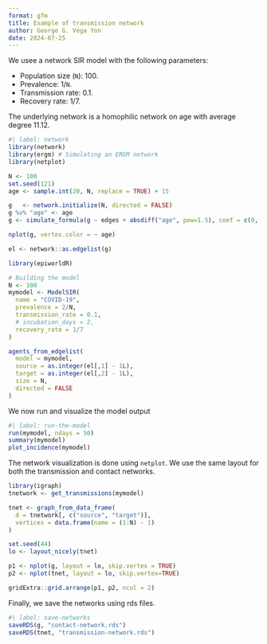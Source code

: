 ```yaml
---
format: gfm
title: Example of transmission network
author: George G. Vega Yon
date: 2024-07-25
---
```


We usee a network SIR model with the following parameters:

- Population size (`N`): 100.
- Prevalence: 1/`N`.
- Transmission rate: 0.1.
- Recovery rate: 1/7.

The underlying network is a homophilic network on age with average degree 11.12.

```r
#| label: network
library(network)
library(ergm) # Simulating an ERGM network
library(netplot)

N <- 100
set.seed(121)
age <- sample.int(20, N, replace = TRUE) + 15

g   <- network.initialize(N, directed = FALSE)
g %v% "age" <- age
g <- simulate_formula(g ~ edges + absdiff("age", pow=1.5), coef = c(0, -1))

nplot(g, vertex.color = ~ age)
```

```r
el <- network::as.edgelist(g)

library(epiworldR)

# Building the model
N <- 100
mymodel <- ModelSIR(
  name = "COVID-19",
  prevalence = 2/N,
  transmission_rate = 0.1,
  # incubation_days = 2,
  recovery_rate = 1/7
)

agents_from_edgelist(
  model = mymodel,
  source = as.integer(el[,1] - 1L),
  target = as.integer(el[,2] - 1L),
  size = N,
  directed = FALSE
)
```

We now run and visualize the model output

```r
#| label: run-the-model
run(mymodel, ndays = 50)
summary(mymodel)
plot_incidence(mymodel)
```

The network visualization is done using `netplot`. We use the same layout for both the transmission and contact networks.

```r
library(igraph)
tnetwork <- get_transmissions(mymodel)

tnet <- graph_from_data_frame(
  d = tnetwork[, c("source", "target")],
  vertices = data.frame(name = (1:N) - 1)
)

set.seed(44)
lo <- layout_nicely(tnet)

p1 <- nplot(g, layout = lo, skip.vertex = TRUE)
p2 <- nplot(tnet, layout = lo, skip.vertex=TRUE)

gridExtra::grid.arrange(p1, p2, ncol = 2)
```

Finally, we save the networks using rds files.

```r
#| label: save-networks
saveRDS(g, "contact-network.rds")
saveRDS(tnet, "transmission-network.rds")
```